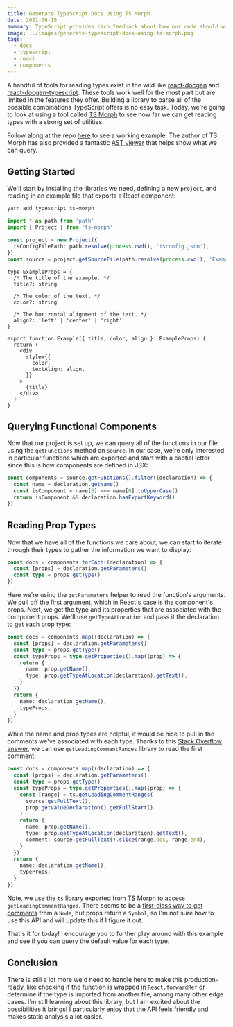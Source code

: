 ```yaml
---
title: Generate TypeScript Docs Using TS Morph
date: 2021-06-15
summary: TypeScript provides rich feedback about how our code should work. In this post, we'll look at using TS Morph to auto-generate docs for functional React components.
image: ../images/generate-typescript-docs-using-ts-morph.png
tags:
  - docs
  - typescript
  - react
  - components
---
```



A handful of tools for reading types exist in the wild like [react-docgen](https://github.com/reactjs/react-docgen) and [react-docgen-typescript](https://github.com/styleguidist/react-docgen-typescript). These tools work well for the most part but are limited in the features they offer. Building a library to parse all of the possible combinations TypeScript offers is no easy task. Today, we're going to look at using a tool called [TS Morph](https://github.com/dsherret/ts-morph) to see how far we can get reading types with a strong set of utilities.

Follow along at the repo [here](https://github.com/souporserious/generate-typescript-docs-using-ts-morph) to see a working example. The author of TS Morph has also provided a fantastic [AST viewer](https://ts-ast-viewer.com/#code/C4TwDgpgBAogHgQwLZgDYQAoCcD2YDOUAvFAN4BQUUA9AFRQAqAFtMAJbDpQ4BmUwLKBEQp0AOii1qlfh3QAuKPmBY2AOwDm5GXUaCAxjlQ4s3PgNbDgEqTMPGsAfkXLVm7VV3NoTE2wBeOGrACKhQoWwaakgQwWb8gsBWNtJUEVHOUADk6DzAWVAAPtn6sUlYBcVZqhpM+eQAvtrCYCbAUDwArmr67EGwImgQABSkspwQADRQ9ibT6WpQDYrwyEPYePgAlGQyWBDAnViLap2oqI3kQA) that helps show what we can query.

## Getting Started

We'll start by installing the libraries we need, defining a new `project`, and reading in an example file that exports a React component:

```bash
yarn add typescript ts-morph
```

```ts
import * as path from 'path'
import { Project } from 'ts-morph'

const project = new Project({
  tsConfigFilePath: path.resolve(process.cwd(), 'tsconfig.json'),
})
const source = project.getSourceFile(path.resolve(process.cwd(), 'Example.tsx'))
```

```tsx
type ExampleProps = {
  /* The title of the example. */
  title?: string

  /* The color of the text. */
  color?: string

  /* The horizontal alignment of the text. */
  align?: 'left' | 'center' | 'right'
}

export function Example({ title, color, align }: ExampleProps) {
  return (
    <div
      style={{
        color,
        textAlign: align,
      }}
    >
      {title}
    </div>
  )
}
```

## Querying Functional Components

Now that our project is set up, we can query all of the functions in our file using the `getFunctions` method on `source`. In our case, we're only interested in particular functions which are exported and start with a captial letter since this is how components are defined in JSX:

```ts
const components = source.getFunctions().filter((declaration) => {
  const name = declaration.getName()
  const isComponent = name[0] === name[0].toUpperCase()
  return isComponent && declaration.hasExportKeyword()
})
```

## Reading Prop Types

Now that we have all of the functions we care about, we can start to iterate through their types to gather the information we want to display:

```ts
const docs = components.forEach((declaration) => {
  const [props] = declaration.getParameters()
  const type = props.getType()
})
```

Here we're using the `getParameters` helper to read the function's arguments. We pull off the first argument, which in React's case is the component's props. Next, we get the type and its properties that are associated with the component props. We'll use `getTypeAtLocation` and pass it the declaration to get each prop type:

```ts {4-13}
const docs = components.map((declaration) => {
  const [props] = declaration.getParameters()
  const type = props.getType()
  const typeProps = type.getProperties().map((prop) => {
    return {
      name: prop.getName(),
      type: prop.getTypeAtLocation(declaration).getText(),
    }
  })
  return {
    name: declaration.getName(),
    typeProps,
  }
})
```

While the name and prop types are helpful, it would be nice to pull in the comments we've associated with each type. Thanks to this [Stack Overflow answer](https://stackoverflow.com/questions/47429792/is-it-possible-to-get-comments-as-nodes-in-the-ast-using-the-typescript-compiler), we can use `getLeadingCommentRanges` library to read the first comment:

```ts
const docs = components.map((declaration) => {
  const [props] = declaration.getParameters()
  const type = props.getType()
  const typeProps = type.getProperties().map((prop) => {
    const [range] = ts.getLeadingCommentRanges(
      source.getFullText(),
      prop.getValueDeclaration().getFullStart()
    )
    return {
      name: prop.getName(),
      type: prop.getTypeAtLocation(declaration).getText(),
      comment: source.getFullText().slice(range.pos, range.end),
    }
  })
  return {
    name: declaration.getName(),
    typeProps,
  }
})
```

<Disclaimer>

Note, we use the `ts` library exported from TS Morph to access `getLeadingCommentRanges`. There seems to be a [first-class way to get comments](https://ts-morph.com/details/comments#comment-ranges) from a `Node`, but props return a `Symbol`, so I'm not sure how to use this API and will update this if I figure it out.

</Disclaimer>

That's it for today! I encourage you to further play around with this example and see if you can query the default value for each type.

## Conclusion

There is still a lot more we'd need to handle here to make this production-ready, like checking if the function is wrapped in `React.forwardRef` or determine if the type is imported from another file, among many other edge cases. I'm still learning about this library, but I am excited about the possibilities it brings! I particularly enjoy that the API feels friendly and makes static analysis a lot easier.

